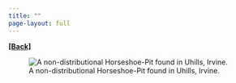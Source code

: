 ```yaml
---
title: ""
page-layout: full
---
```

  
[**[Back]**](../pages/talks.qmd)

![A non-distributional Horseshoe-Pit found in Uhills, Irvine.](../images/hsp.jpg)
